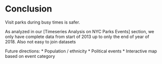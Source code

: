 # Conclusion

Visit parks during busy times is safer.

As analyzed in our [Timeseries Analysis on NYC Parks Events] section, we only have complete data from start of 
2013 up to only the end of year of 2018. 
Also not easy to join datasets

Future directions:
* Population / ethnicity
* Political events
* Interactive map based on event category

